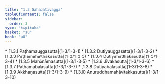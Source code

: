 ```yaml
---
title: "1.3 Gahapativagga"
tableOfContents: false
sidebar:
  order: 3
type: "tipitaka"
basket: "su"
book: "a8"
---
```



<DynamicBreadcrumb />



<TableOfContents book="a8" section="1.3">
* [1.3.1 Paṭhamauggasutta](1-3/1-3-1)
* [1.3.2 Dutiyauggasutta](1-3/1-3-2)
* [1.3.3 Paṭhamahatthakasutta](1-3/1-3-3)
* [1.3.4 Dutiyahatthakasutta](1-3/1-3-4)
* [1.3.5 Mahānāmasutta](1-3/1-3-5)
* [1.3.6 Jīvakasutta](1-3/1-3-6)
* [1.3.7 Paṭhamabalasutta](1-3/1-3-7)
* [1.3.8 Dutiyabalasutta](1-3/1-3-8)
* [1.3.9 Akkhaṇasutta](1-3/1-3-9)
* [1.3.10 Anuruddhamahāvitakkasutta](1-3/1-3-10)
</TableOfContents>